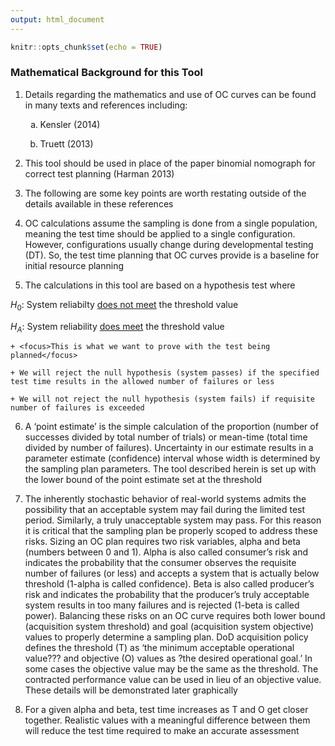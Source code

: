 ---
output: html_document
---

```{r setup, include=FALSE}
knitr::opts_chunk$set(echo = TRUE)
```

### Mathematical Background for this Tool

1. Details regarding the mathematics and use of OC curves can be found in many texts and references including:

    a. Kensler (2014)
    
    b. Truett (2013)

2. This tool should be used in place of the paper binomial nomograph for correct test planning (Harman 2013)

3. The following are some key points are worth restating outside of the details available in these references

4. OC calculations assume the sampling is done from a single population, meaning the test time should be applied to a single configuration. However, configurations usually change during developmental testing (DT). <focus>So, the test time planning that OC curves provide is a baseline for initial resource planning</focus>

5. The calculations in this tool are based on a hypothesis test where

$H_{0}:$ System reliabilty <u>does not meet</u> the threshold value 

$H_{A}:$ System reliability <u>does meet</u> the threshold value  

    + <focus>This is what we want to prove with the test being planned</focus>

    + We will reject the null hypothesis (system passes) if the specified test time results in the allowed number of failures or less 

    + We will not reject the null hypothesis (system fails) if requisite number of failures is exceeded

6. A 'point estimate' is the simple calculation of the proportion (number of successes divided by total number of trials) or mean-time (total time divided by number of failures). Uncertainty in our estimate results in a parameter estimate (confidence) interval whose width is determined by the sampling plan parameters. The tool described herein is set up with the lower bound of the point estimate set at the threshold

7. The inherently stochastic behavior of real-world systems admits the possibility that an acceptable system may fail during the limited test period.  Similarly, a truly unacceptable system may pass. For this reason it is critical that the sampling plan be properly scoped to address these risks. Sizing an OC plan requires two risk variables, alpha and beta (numbers between 0 and 1). Alpha is also called consumer's risk and indicates the probability that the consumer observes the requisite number of failures (or less) and accepts a system that is actually below threshold (1-alpha is called confidence). Beta is also called producer's risk and indicates the probability that the producer's truly acceptable system results in too many failures and is rejected (1-beta is called power). Balancing these risks on an OC curve requires both lower bound (acquisition system threshold) and goal (acquisition system objective) values to properly determine a sampling plan. DoD acquisition policy defines the threshold (T) as 'the minimum acceptable operational value??? and objective (O) values as ?the desired operational goal.'  In some cases the objective value may be the same as the threshold.  The contracted performance value can be used in lieu of an objective value.  These details will be demonstrated later graphically

8. For a given alpha and beta, test time increases as T and O get closer together.  Realistic values with a meaningful difference between them will reduce the test time required to make an accurate assessment